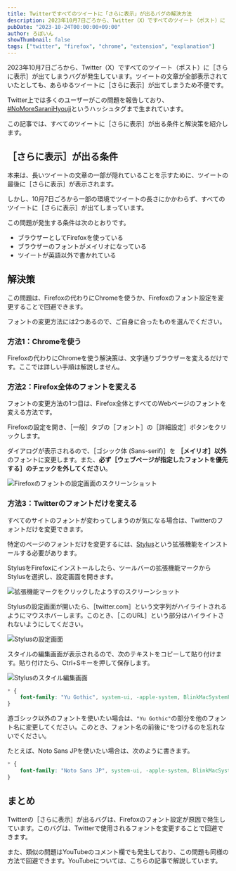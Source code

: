 ```yaml
---
title: Twitterですべてのツイートに「さらに表示」が出るバグの解決方法
description: 2023年10月7日ごろから、Twitter（X）ですべてのツイート（ポスト）に［さらに表示］が出てしまうバグが発生しています。ツイートの文章が全部表示されていたとしても、あらゆるツイートに［さらに表示］が出てしまうため不便です。この記事では、すべてのツイートに［さらに表示］が出る条件と解決策を紹介します。
pubDate: "2023-10-24T00:00:00+09:00"
author: ろぼいん
showThumbnail: false
tags: ["twitter", "firefox", "chrome", "extension", "explanation"]
---
```



2023年10月7日ごろから、Twitter（X）ですべてのツイート（ポスト）に［さらに表示］が出てしまうバグが発生しています。ツイートの文章が全部表示されていたとしても、あらゆるツイートに［さらに表示］が出てしまうため不便です。

Twitter上では多くのユーザーがこの問題を報告しており、[#NoMoreSaraniHyouji](https://twitter.com/hashtag/NoMoreSaraniHyouji?f=live)というハッシュタグまで生まれています。

この記事では、すべてのツイートに［さらに表示］が出る条件と解決策を紹介します。

## ［さらに表示］が出る条件

本来は、長いツイートの文章の一部が隠れていることを示すために、ツイートの最後に［さらに表示］が表示されます。

しかし、10月7日ごろから一部の環境でツイートの長さにかかわらず、すべてのツイートに［さらに表示］が出てしまっています。

この問題が発生する条件は次のとおりです。

- ブラウザーとしてFirefoxを使っている
- ブラウザーのフォントがメイリオになっている
- ツイートが英語以外で書かれている

## 解決策

この問題は、Firefoxの代わりにChromeを使うか、Firefoxのフォント設定を変更することで回避できます。

フォントの変更方法には2つあるので、ご自身に合ったものを選んでください。

### 方法1：Chromeを使う

Firefoxの代わりにChromeを使う解決策は、文字通りブラウザーを変えるだけです。ここでは詳しい手順は解説しません。

### 方法2：Firefox全体のフォントを変える

フォントの変更方法の1つ目は、Firefox全体とすべてのWebページのフォントを変える方法です。

Firefoxの設定を開き、［一般］タブの［フォント］の［詳細設定］ボタンをクリックします。

ダイアログが表示されるので、［ゴシック体 (Sans-serif)］を **［メイリオ］以外** のフォントに変更します。また、**必ず［ウェブページが指定したフォントを優先する］のチェックを外してください**。

![Firefoxのフォントの設定画面のスクリーンショット](./image.png)

### 方法3：Twitterのフォントだけを変える

すべてのサイトのフォントが変わってしまうのが気になる場合は、Twitterのフォントだけを変更できます。

特定のページのフォントだけを変更するには、[Stylus](https://addons.mozilla.org/firefox/addon/styl-us/)という拡張機能をインストールする必要があります。

StylusをFirefoxにインストールしたら、ツールバーの拡張機能マークからStylusを選択し、設定画面を開きます。

![拡張機能マークをクリックしたようすのスクリーンショット](./image-1.png)

Stylusの設定画面が開いたら、［twitter.com］という文字列がハイライトされるようにマウスホバーします。このとき、［このURL］という部分はハイライトされないようにしてください。

![Stylusの設定画面](./image-2.png)

スタイルの編集画面が表示されるので、次のテキストをコピーして貼り付けます。貼り付けたら、Ctrl+Sキーを押して保存します。

![Stylusのスタイル編集画面](./image-3.png)

```css
* {
    font-family: "Yu Gothic", system-ui, -apple-system, BlinkMacSystemFont, sans-serif !important;
}
```

游ゴシック以外のフォントを使いたい場合は、``"Yu Gothic"``の部分を他のフォント名に変更してください。このとき、フォント名の前後に``"``をつけるのを忘れないでください。

たとえば、Noto Sans JPを使いたい場合は、次のように書きます。

```css
* {
    font-family: "Noto Sans JP", system-ui, -apple-system, BlinkMacSystemFont, sans-serif !important;
}
```

## まとめ

Twitterの［さらに表示］が出るバグは、Firefoxのフォント設定が原因で発生しています。このバグは、Twitterで使用されるフォントを変更することで回避できます。

また、類似の問題はYouTubeのコメント欄でも発生しており、この問題も同様の方法で回避できます。YouTubeについては、こちらの記事で解説しています。

<ArticleCard link="/article/2023/10/27/fix-youtube-read-more-button/"/>
